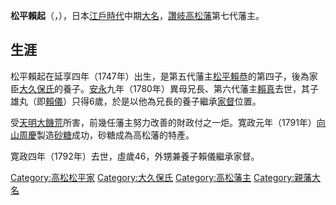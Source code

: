 {{noteTA 
|1=zh:高松松平家; zh-hans:高松松平家; zh-hant:高松松平家;
}}
{{Infobox Officeholder
| name= 松平賴起
| image= 
| caption= 
| office=[[高松藩|高松藩]]藩主
| term_start= 1780年
| term_end= 1792年
| predecessor= [[松平賴真|松平賴真]]
| successor= [[松平賴儀|松平賴儀]]

| birth_date={{Birth date|1747|7|30}}<br>（[[延享|延享]]四年六月二十三）
| birth_place=
| death_date={{Death date and age|1792|9|14|1747|7|30}}<br>（[[寛政|寛政]]四年七月二十八）
| death_place= 
| module  = {{日本武士|child=yes  
| 時代 = [[江戶時代|江戶時代]]中期
| 改名 = 鼎之助・帶刀（幼名）→賴起
| 別名 = 一學
| 諡號 = 欽公
| 戒名 = 蘭皐院殿麗譽仙德院源欽大居士
| 墓所 = [[香川縣|香川縣]][[高松市|高松市]][[佛生山町|佛生山町]]法然寺
| 官位 = [[從四位|從四位]]下、[[讚岐國|讚岐]]守、左近衛權中將
| 幕府 = [[江戶幕府|江戶幕府]]
| 主君 = 
| 藩   = [[讚岐國|讚岐]][[高松藩|高松藩]]主
| 氏族 = [[水戶德川家|水戶松平氏]]→[[大久保氏|大久保氏]]→水戶松平氏
| 父 = [[松平賴恭|松平賴恭]]
| 母 = 鈴木ルセ
| 養父 = ''[[松平賴真|松平賴真]]''
| 兄 = [[松平賴真|賴真]]
| 弟 = [[松平賴昌|賴昌]]、[[松平賴周|賴周]]、[[松平賴裕|賴裕]]
| 正室 = '''述姬'''（[[德川治保|德川治保]]之女）
| 子   = 
| 養子 = '''''[[松平賴儀|賴儀]]'''''
 }}
}}
'''松平賴起'''（{{jpn|j=松平 頼起|kana=まつだいら よりおき|rm=Matsudaira Yorioki|kyu=松平 賴起}}，{{bd|1747年|7月30日|1792年|9月14日|}}），日本[[江戶時代|江戶時代]]中期[[大名_(稱謂)|大名]]，[[讚岐國|讚岐]][[高松藩|高松藩]]第七代藩主。

== 生涯 ==
松平賴起在延享四年（1747年）出生，是第五代藩主[[松平賴恭|松平賴恭]]的第四子，後為家臣[[大久保氏|大久保氏]]的養子。[[安永|安永]]九年（1780年）異母兄長、第六代藩主[[松平賴真|賴真]]去世，其子雄丸（即[[松平賴儀|賴儀]]）只得6歲，於是以他為兄長的養子繼承[[家督|家督]]位置。

受[[天明大饑荒|天明大饑荒]]所害，前幾任藩主努力改善的財政付之一炬。寛政元年（1791年）[[向山周慶|向山周慶]]製造[[砂糖|砂糖]]成功，砂糖成為高松藩的特產。

寛政四年（1792年）去世，虛歲46，外甥兼養子賴儀繼承家督。

{{水戶德川家|[[高松松平家|高松松平家]]|1780年 - 1792年|第7代}}
{{高松藩主|高松松平氏||}}

[[Category:高松松平家|Category:高松松平家]]
[[Category:大久保氏|Category:大久保氏]]
[[Category:高松藩主|Category:高松藩主]]
[[Category:親藩大名|Category:親藩大名]]